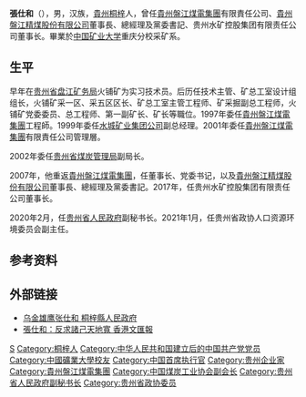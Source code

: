 {{Otheruses|other=名为张仕和的其他人物|張純 (成化進士)}}

'''張仕和'''（{{bd|1961年|12月||catIdx=Zhang张}}），男，汉族，[[貴州|貴州]][[桐梓縣|桐梓]]人，曾任[[貴州盤江煤電集團|貴州盤江煤電集團]]有限責任公司、[[貴州盤江精煤股份有限公司|貴州盤江精煤股份有限公司]]董事長、總經理及黨委書記、贵州水矿控股集团有限责任公司董事长。畢業於[[中国矿业大学|中国矿业大学]]重庆分校采矿系。

== 生平 ==
早年在[[贵州省盘江矿务局|贵州省盘江矿务局]]火铺矿为实习技术员。后历任技术主管、矿总工室设计组组长，火铺矿采一区、采五区区长、矿总工室主管工程师、矿采掘副总工程师，火铺矿党委委员、总工程师、第一副矿长、矿长等職位。1997年委任[[貴州盤江煤電集團|貴州盤江煤電集團]]工程師。1999年委任[[水城矿业集团公司|水城矿业集团公司]]副总经理。2001年委任[[貴州盤江煤電集團|貴州盤江煤電集團]]有限責任公司管理層。

2002年委任[[贵州省煤炭管理局|贵州省煤炭管理局]]副局长。

2007年，他重返[[貴州盤江煤電集團|貴州盤江煤電集團]]，任董事长、党委书记，以及[[貴州盤江精煤股份有限公司|貴州盤江精煤股份有限公司]]董事長、總經理及黨委書記。2017年，任贵州水矿控股集团有限责任公司董事长。

2020年2月，任[[贵州省人民政府|贵州省人民政府]]副秘书长。2021年1月，任贵州省政协人口资源环境委员会副主任。

== 参考资料 ==
{{reflist}}

== 外部链接 ==
*[https://web.archive.org/web/20110903043625/http://www.gztongzi.gov.cn/Html/RWP/2011/531/1153115110FGDH1GJFJ596KJIH1EJ7.html 乌金雄鹰张仕和 桐梓縣人民政府]
*[http://paper.wenweipo.com/2011/07/15/zt1107150019.htm 張仕和：反求諸己天地寬 香港文匯報] {{Wayback|url=http://paper.wenweipo.com/2011/07/15/zt1107150019.htm |date=20160304074549 }}

{{Authority control}}
{{DEFAULTSORT:Zhang张}}
[[Category:张姓|S]]
[[Category:桐梓人|Category:桐梓人]]
[[Category:中华人民共和国建立后的中国共产党党员|Category:中华人民共和国建立后的中国共产党党员]]
[[Category:中國礦業大學校友|Category:中國礦業大學校友]]
[[Category:中国首席执行官|Category:中国首席执行官]]
[[Category:贵州企业家|Category:贵州企业家]]
[[Category:貴州盤江煤電集團|Category:貴州盤江煤電集團]]
[[Category:中国煤炭工业协会副会长|Category:中国煤炭工业协会副会长]]
[[Category:贵州省人民政府副秘书长|Category:贵州省人民政府副秘书长]]
[[Category:贵州省政协委员|Category:贵州省政协委员]]